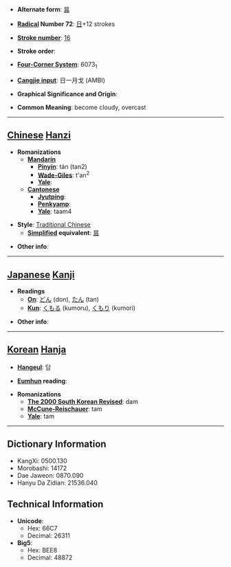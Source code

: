 * '''Alternate form''': [[昙]]

* '''[[Wiktionary:Chinese radical index| Radical]] Number 72''': [[Wiktionary:Chinese radical index 日|日]]+12 strokes

* '''[[Wiktionary:Chinese total strokes index|Stroke number]]''': [[Wiktionary:Chinese total strokes index 16|16]]

* '''Stroke order''': 

* '''[[Wiktionary:Chinese four corner index|Four-Corner System]]''': 6073<sub>1</sub>

* '''[[Wiktionary:Chinese Cangjie index|Cangjie input]]''': 日一月戈 (AMBI)

* '''Graphical Significance and Origin''': 

* '''Common Meaning''': become cloudy, overcast

----

== [[Chinese]] [[Hanzi]] ==

* '''Romanizations'''
** '''[[Mandarin]]'''
*** '''[[Pinyin]]''': tán (tan2)
*** '''[[Wade-Giles]]''': t'an<sup>2</sup>
*** '''[[Yale]]''': 
** '''[[Cantonese]]'''
*** '''[[Jyutping]]''':
*** '''[[Penkyamp]]''': 
*** '''[[Yale]]''': taam4

* '''Style''': [[Traditional Chinese]] 
** '''[[Simplified Chinese|Simplified]] equivalent''': [[昙]]

* '''Other info''': 

----

== [[Japanese]] [[Kanji]] ==

* '''Readings'''
** '''[[On]]''': [[どん]] (don), [[たん]] (tan)
** '''[[Kun]]''': [[くもる]] (kumoru), [[くもり]] (kumori)

* '''Other info''':  

----

== [[Korean]] [[Hanja]] ==

* '''[[Hangeul]]''': 담

* '''[[Eumhun]] reading''': 

* '''Romanizations'''
** '''[[The 2000 South Korean Revised Romanization|The 2000 South Korean Revised]]''': dam
** '''[[McCune-Reischauer]]''': tam
** '''[[Yale]]''': tam

----

== Dictionary Information ==

* KangXi: 0500.130
* Morobashi: 14172
* Dae Jaweon: 0870.090
* Hanyu Da Zidian: 21536.040

== Technical Information ==

* '''Unicode''':
** Hex: 66C7
** Decimal: 26311
* '''Big5''':
** Hex: BEE8
** Decimal: 48872